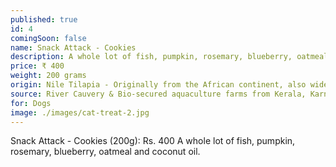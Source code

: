 ---
published: true
id: 4
comingSoon: false
name: Snack Attack - Cookies
description: A whole lot of fish, pumpkin, rosemary, blueberry, oatmeal, eggs and coconut oil.
price: ₹ 400
weight: 200 grams
origin: Nile Tilapia - Originally from the African continent, also widely used in Indian aquaculture-pond fisheries. 
source: River Cauvery & Bio-secured aquaculture farms from Kerala, Karnataka and Andhra Pradesh.
for: Dogs
image: ./images/cat-treat-2.jpg 
---

Snack Attack - Cookies (200g): Rs. 400 
A whole lot of fish, pumpkin, rosemary, blueberry, oatmeal and coconut oil. 
